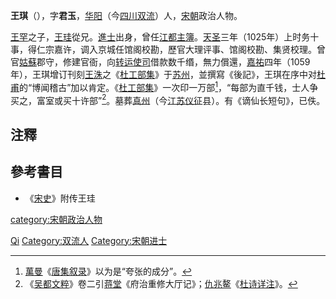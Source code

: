{{Otheruses|王琪}}
'''王琪'''（{{bd|?||?|}}），字'''君玉'''，[[华阳|华阳]]（今[[四川|四川]][[双流|双流]]）人，[[宋朝|宋朝]]政治人物。

[[王罕_(宋朝)|王罕]]之子，[[王珪_(宋朝)|王珪]]從兄。[[進士|進士]]出身，曾任[[江都|江都]][[主簿|主簿]]。[[天圣|天圣]]三年（1025年）上时务十事，得仁宗嘉许，调入京城任馆阁校勘，歷官大理评事、馆阁校勘、集贤校理。曾官[[姑蘇|姑蘇]]郡守，修建官衙，向[[转运使|转运使司]]借款数千缗，無力償還，[[嘉祐|嘉祐]]四年（1059年），王琪增订刊刻[[王洙|王洙]]之《[[杜工部集|杜工部集]]》于[[苏州|苏州]]，並撰寫《後記》，王琪在序中对[[杜甫|杜甫]]的“博闻稽古”加以肯定。《[[杜工部集|杜工部集]]》一次印一万部<ref>[[萬曼|萬曼]]《[[唐集叙录|唐集叙录]]》以为是“夸张的成分”。</ref>，“每部为直千钱，士人争买之，富室或买十许部”<ref>《[[吴都文粹|吴都文粹]]》卷二引[[蒋堂|蒋堂]]《府治重修大厅记》；[[仇兆鳌|仇兆鳌]]《[[杜诗详注|杜诗详注]]》。</ref>。墓葬[[真州|真州]]（今[[江苏|江苏]][[仪征|仪征]]县）。有《谪仙长短句》，已佚。

== 注釋 ==
{{reflist}}

== 參考書目 ==
*《[[宋史|宋史]]》附传王珪

{{Authority control}}
{{DEFAULTSORT:Wang王}}
[[Category:王姓|Qi]]
[[Category:双流人|Category:双流人]]
[[category:宋朝政治人物|category:宋朝政治人物]]
[[Category:宋朝进士|Category:宋朝进士]]